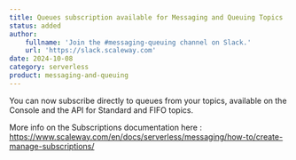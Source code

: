 ```yaml
---
title: Queues subscription available for Messaging and Queuing Topics
status: added
author:
    fullname: 'Join the #messaging-queuing channel on Slack.'
    url: 'https://slack.scaleway.com'
date: 2024-10-08
category: serverless
product: messaging-and-queuing
---
```


You can now subscribe directly to queues from your topics, available on the Console and the API for Standard and FIFO topics. 

More info on the Subscriptions documentation here : https://www.scaleway.com/en/docs/serverless/messaging/how-to/create-manage-subscriptions/

